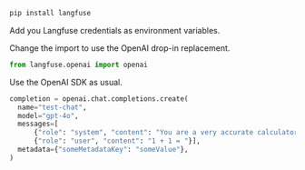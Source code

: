 
```bash
pip install langfuse
```

Add you Langfuse credentials as environment variables.

<Env />

Change the import to use the OpenAI drop-in replacement.

```python
from langfuse.openai import openai
```

Use the OpenAI SDK as usual.

```python
completion = openai.chat.completions.create(
  name="test-chat",
  model="gpt-4o",
  messages=[
      {"role": "system", "content": "You are a very accurate calculator. You output only the result of the calculation."},
      {"role": "user", "content": "1 + 1 = "}],
  metadata={"someMetadataKey": "someValue"},
)
```